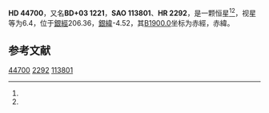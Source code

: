 {{Starbox begin
| name = HD 44700
}}
{{Starbox observe
| epoch = [[J2000.0|J2000.0]]
| constell = {{星座名待查}}<ref name=SIMBAD>{{cite web
 | url=http://simbad.u-strasbg.fr/simbad/sim-id?Ident=HR+2292
 | title =Pulsating variable Star
 | publisher=Centre de Données astronomiques de Strasbourg
 | work=SIMBAD
 | accessdate=2012-07-13}}</ref><ref name=DATA>{{cite web
 | url=http://vizier.u-strasbg.fr/viz-bin/VizieR-5?-out.add=.&-source=5050&-corr=PK=HR&-out.max=9999&HR=2292
 | title=VizieR Detailed Page
 | accessdate=2012-07-13
 | archive-date=2016-03-04
 | archive-url=https://web.archive.org/web/20160304214454/http://vizier.u-strasbg.fr/viz-bin/VizieR-5?-out.add=.&-source=5050&-corr=PK=HR&-out.max=9999&HR=2292
 | dead-url=no
 }}</ref>
| 星官 = 
| ra = {{RA|6|23|18.5}}<ref name=SIMBAD /><ref name=DATA />
| dec = {{DEC|+3|45|52}}<ref name=SIMBAD /><ref name=DATA />
| appmag_v = 6.4<ref name=SIMBAD /><ref name=DATA />
}}
{{Starbox character
| class = B3V<ref name=SIMBAD /><ref name=DATA />
| b-v = -0.15<ref name=SIMBAD /><ref name=DATA />
| u-b = -0.63<ref name=SIMBAD /><ref name=DATA />
| r-i = <ref name=SIMBAD /><ref name=DATA />
| variable = 
}}
{{Starbox astrometry
| radial_v = -0.63
| prop_mo_ra = 30
| parallax = 
| p_error = 
}}
{{Starbox catalog
| names =BD+03 1221，[[SAO星表|SAO]] 113801，[[HD星表|HD]] 44700，[[HR星表|HR]] 2292}}
{{Starbox reference |Simbad=HR+2292}}
{{Starbox end}}

'''HD 44700'''，又名'''BD+03 1221'''，'''SAO 113801'''、'''HR 2292'''，是一颗恒星<ref name=SIMBAD /><ref name=DATA />，视星等为6.4，位于[[銀道座標系|銀經]]206.36，[[銀道座標系|銀緯]]-4.52，其[[B1900.0|B1900.0]]坐标为赤經{{RA|6|18|2.3}}，赤緯{{DEC|+3|-4.52|54}}。

== 参考文献 ==
{{reflist}}

{{star-stub}}

[[Category:HD和HDE天體|44700]]
[[Category:HR天體|2292]]
[[Category:SAO天體|113801]]